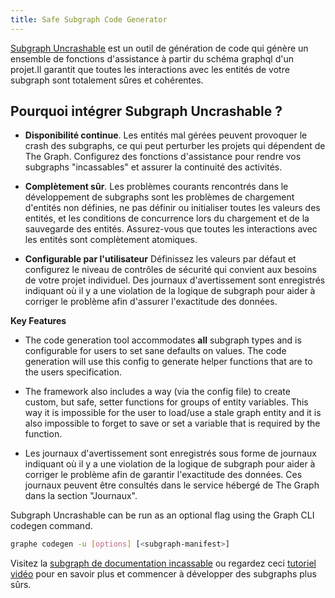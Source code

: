 ```yaml
---
title: Safe Subgraph Code Generator
---
```


[Subgraph Uncrashable](https://float-capital.github.io/float-subgraph-uncrashable/) est un outil de génération de code qui génère un ensemble de fonctions d'assistance à partir du schéma graphql d'un projet.Il garantit que toutes les interactions avec les entités de votre subgraph sont totalement sûres et cohérentes.

## Pourquoi intégrer Subgraph Uncrashable ?

- **Disponibilité continue**. Les entités mal gérées peuvent provoquer le crash des subgraphs, ce qui peut perturber les projets qui dépendent de The Graph. Configurez des fonctions d'assistance pour rendre vos subgraphs "incassables" et assurer la continuité des activités.

- **Complètement sûr**. Les problèmes courants rencontrés dans le développement de subgraphs sont les problèmes de chargement d'entités non définies, ne pas définir ou initialiser toutes les valeurs des entités, et les conditions de concurrence lors du chargement et de la sauvegarde des entités. Assurez-vous que toutes les interactions avec les entités sont complètement atomiques.

- **Configurable par l'utilisateur** Définissez les valeurs par défaut et configurez le niveau de contrôles de sécurité qui convient aux besoins de votre projet individuel. Des journaux d'avertissement sont enregistrés indiquant où il y a une violation de la logique de subgraph pour aider à corriger le problème afin d'assurer l'exactitude des données.

**Key Features**

- The code generation tool accommodates **all** subgraph types and is configurable for users to set sane defaults on values. The code generation will use this config to generate helper functions that are to the users specification.

- The framework also includes a way (via the config file) to create custom, but safe, setter functions for groups of entity variables. This way it is impossible for the user to load/use a stale graph entity and it is also impossible to forget to save or set a variable that is required by the function.

- Les journaux d'avertissement sont enregistrés sous forme de journaux indiquant où il y a une violation de la logique de subgraph pour aider à corriger le problème afin de garantir l'exactitude des données. Ces journaux peuvent être consultés dans le service hébergé de The Graph dans la section "Journaux".

Subgraph Uncrashable can be run as an optional flag using the Graph CLI codegen command.

```sh
graphe codegen -u [options] [<subgraph-manifest>]
```

Visitez la [subgraph de documentation incassable](https://float-capital.github.io/float-subgraph-uncrashable/docs/) ou regardez ceci [tutoriel vidéo](https://float-capital.github.io/float-subgraph-uncrashable/docs/tutorial) pour en savoir plus et commencer à développer des subgraphs plus sûrs.
